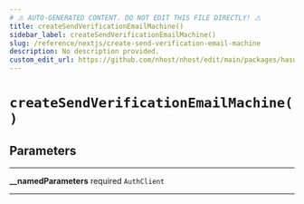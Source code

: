 ```yaml
---
# ⚠️ AUTO-GENERATED CONTENT. DO NOT EDIT THIS FILE DIRECTLY! ⚠️
title: createSendVerificationEmailMachine()
sidebar_label: createSendVerificationEmailMachine()
slug: /reference/nextjs/create-send-verification-email-machine
description: No description provided.
custom_edit_url: https://github.com/nhost/nhost/edit/main/packages/hasura-auth-js/src/machines/send-verification-email.ts#L26
---
```


# `createSendVerificationEmailMachine()`

## Parameters

---

**<span className="parameter-name">\_\_namedParameters</span>** <span className="optional-status">required</span> <code>AuthClient</code>

---
